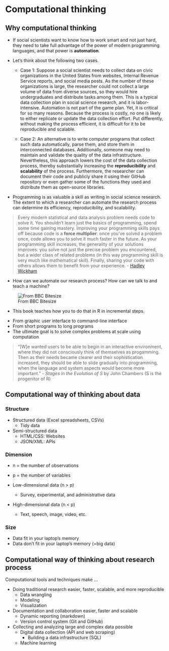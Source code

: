 
# Computational thinking {#motivation}

## Why computational thinking 

- If social scientists want to know how to work smart and not just hard, they need to take full advantage of the power of modern programming languages, and that power is **automation**.

- Let's think about the following two cases.

  - Case 1: Suppose a social scientist needs to collect data on civic organizations in the United States from websites, Internal Revenue Service reports, and social media posts. As the number of these organizations is large, the researcher could not collect a large volume of data from diverse sources, so they would hire undergraduates and distribute tasks among them. This is a typical data collection plan in social science research, and it is labor-intensive. Automation is not part of the game plan. Yet, it is critical for so many reasons. Because the process is costly, no one is likely to either replicate or update the data collection effort. Put differently, without making the process efficient, it is difficult for it to be reproducible and scalable. 

  - Case 2: An alternative is to write computer programs that collect such data automatically, parse them, and store them in interconnected databases. Additionally, someone may need to maintain and validate the quality of the data infrastructure. Nevertheless, this approach lowers the cost of the data collection process, thereby substantially increasing the **reproducibility** and **scalability** of the process. Furthermore, the researcher can document their code and publicly share it using their GitHub repository or even gather some of the functions they used and distribute them as open-source libraries. 
  
- Programming is as valuable a skill as writing in social science research. The extent to which a researcher can automate the research process can determine its efficiency, reproducibility, and scalability.
  
> Every modern statistical and data analysis problem needs code to solve it. You shouldn’t learn just the basics of programming, spend some time gaining mastery. Improving your programming skills pays off because code is a **force multiplier**: once you’ve solved a problem once, code allows you to solve it much faster in the future. As your programming skill increases, the generality of your solutions improves: you solve not just the precise problem you encountered, but a wider class of related problems (in this way programming skill is very much like mathematical skill). Finally, sharing your code with others allows them to benefit from your experience. - [Hadley Wickham](https://imstat.org/2014/12/16/hadley-wickham-impact-the-world-by-being-useful/) 

- How can we automate our research process? How can we talk to and teach a machine?

![From BBC Bitesize](https://bam.files.bbci.co.uk/bam/live/content/znmb87h/large)

- This book teaches how you to do that in R in incremental steps. 

:::keyidea

  - From graphic user interface to command-line interface 
  - From short programs to long programs 
  - The ultimate goal is to solve complex problems at scale using computation 
  
:::

> "[W]e wanted users to be able to begin in an interactive environment, where they did not consciously think of themselves as progamming. Then as their needs became clearer and their sophistication increased, they should be able to slide gradually into programming, when the language and system aspects would become more important." - *Stages in the Evolution of S* by John Chambers (S is the progenitor of R)

## Computational way of thinking about data 

### Structure 

- Structured data (Excel spreadsheets, CSVs)
  - Tidy data 
    
- Semi-structured data 
  - HTML/CSS: Websites 
  - JSON/XML: APIs

### Dimension

* n = the number of observations 
* p = the number of variables 

- Low-dimensional data (n > p)
  - Survey, experimental, and administrative data 

- High-dimensional data (n < p)
  - Text, speech, image, video, etc. 

### Size 

- Data fit in your laptop's memory 
- Data don't fit in your laptop's memory (=big data)

## Computational way of thinking about research process

Computational tools and techniques make ... 

- Doing traditional research easier, faster, scalable, and more reproducible
  - Data wrangling 
  - Modeling 
  - Visualization 

- Documentation and collaboration easier, faster and scalable 
  - Dynamic reporting (markdown)
  - Version control system (Git and GitHub)

- Collecting and analyzing large and complex data possible 
  - Digital data collection (API and web scraping)
      - Building a data infrastructure (SQL)
  - Machine learning 

